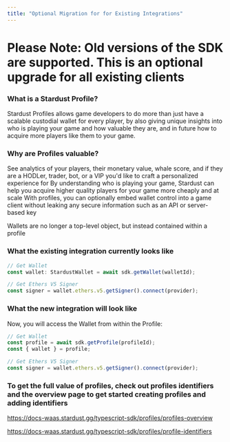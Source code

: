 ```yaml
---
title: "Optional Migration for for Existing Integrations"
---
```


# Please Note:  Old versions of the SDK are supported. This is an **optional** upgrade for all existing clients

### What is a Stardust Profile?
Stardust Profiles allows game developers to do more than just have a scalable custodial wallet for every player, by also giving unique insights into who is playing your game and how valuable they are, and in future how to acquire more players like them to your game. 

### Why are Profiles valuable?

<Card title="Understand who is playing your game" icon="address-card" iconType="duotone">
See analytics of your players, their monetary value, whale score, and if they are a HODLer, trader, bot, or a VIP you'd like to craft a personalized experience for
</Card>
<Card title="Leverage this data to grow your game with Stardust UA" icon="display-chart-up-circle-dollar" iconType="duotone">
By understanding who is playing your game, Stardust can help you acquire higher quality players for your game more cheaply and at scale
</Card>
<Card title="Build player wallet controls securely into your game client" icon="key" iconType="duotone">
With profiles, you can optionally embed wallet control into a game client without leaking any secure information such as an API or server-based key
</Card>

Wallets are no longer a top-level object, but instead contained within a profile

### What the existing integration currently looks like 

``` typescript ts
// Get Wallet
const wallet: StardustWallet = await sdk.getWallet(walletId);

// Get Ethers V5 Signer
const signer = wallet.ethers.v5.getSigner().connect(provider);
```

### What the new integration will look like 

Now, you will access the Wallet from within the Profile:
``` typescript ts
// Get Wallet
const profile = await sdk.getProfile(profileId);
const { wallet } = profile;

// Get Ethers V5 Signer
const signer = wallet.ethers.v5.getSigner().connect(provider);
```

### To get the full value of profiles, check out profiles identifiers and the overview page to get started creating profiles and adding identifiers

https://docs-waas.stardust.gg/typescript-sdk/profiles/profiles-overview

https://docs-waas.stardust.gg/typescript-sdk/profiles/profile-identifiers

